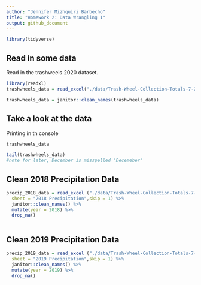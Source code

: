 ```yaml
---
author: "Jennifer Mizhquiri Barbecho"
title: "Homework 2: Data Wrangling 1"
output: github_document
---
```


```r
library(tidyverse)
```

## Read in some data

Read in the trashweels 2020 dataset.

```r
library(readxl)
trashwheels_data = read_excel("./data/Trash-Wheel-Collection-Totals-7-2020-2.xlsx")

trashwheels_data = janitor::clean_names(trashwheels_data)
```

## Take a look at the data

Printing in th console
```r
trashwheels_data
```

```r
tail(trashwheels_data)
#note for later, December is misspelled "Decemeber"
```

## Clean 2018 Precipitation Data
```r
precip_2018_data = read_excel ("./data/Trash-Wheel-Collection-Totals-7-2020-2.xlsx", 
  sheet = "2018 Precipitation",skip = 1) %>% 
  janitor::clean_names() %>%
  mutate(year = 2018) %>% 
  drop_na()
  
```

## Clean 2019 Precipitation Data

```r
precip_2019_data = read_excel ("./data/Trash-Wheel-Collection-Totals-7-2020-2.xlsx", 
  sheet = "2019 Precipitation",skip = 1) %>% 
  janitor::clean_names() %>%
  mutate(year = 2019) %>% 
  drop_na()
```

